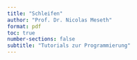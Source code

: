 ```yaml
---
title: "Schleifen"
author: "Prof. Dr. Nicolas Meseth"
format: pdf
toc: true
number-sections: false
subtitle: "Tutorials zur Programmierung"
---
```




